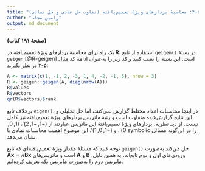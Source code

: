 ```yaml
---
title: "مثال ۵-۴: محاسبهٔ بردارهای ویژهٔ تعمیم‌یافته (تفاوت حل عددی و حل نمادی)"
author: "رامین مجاب"
output: md_document
---
```


**(صفحهٔ ۱۹۱ کتاب)**

یک راه برای محاسبهٔ بردارهای ویژهٔ تعمیم‌یافته در **R**، استفاده از تابع `geigen()` در بستهٔ `geigen` <span dir="ltr">[@R-geigen]</span> است. این بسته را نصب کنید و کد زیر را به‌عنوان ادامهٔ کد [مثال ۵-۲](matrix_book_fa_example5.2) در نظر بگیرید:

```r
A <- matrix(c(1, -1, 2, -3, 1, 4, -2, -1, 5), nrow = 3)
R <- geigen::geigen(A, diag(nrow(A)))
R$values
R$vectors
qr(R$vectors)$rank
```

برخلاف تابع `eigen()`، در اینجا محاسبات اعداد مختلط گزارش نمی‌کنند، اما حل تحلیلی و این نتایج گزارش‌شده متفاوت است و رتبهٔ ماتریس بردارهای ویژهٔ تعمیم‌یافته نیز کامل نیست. از دید نظریه، بردارهای ویژهٔ تعمیم‌یافتهٔ این ماتریس عبارتند از $(-1,-1,2)'$، $(1,0,0)'$، و $(-1,0,1)'$. این موضوع اهمیت محاسبات نمادی یا symbolic را در این‌گونه مسائل  نشان می‌دهد.

توجه کنید که مسئلهٔ مقدار ویژهٔ تعمیم‌یافته‌ای که  تابع `geigen()` حل می‌کند به‌صورت $\mathbf{Ax}=\lambda\mathbf{Bx}$ است و ماتریس‌های $\mathbf{A}$ و $\mathbf{B}$ ورودی‌های اول و دوم تابع‌اند. به همین دلیل، ماتریس دوم را به‌صورت ماتریس یکه تعریف کرده‌ایم.  
